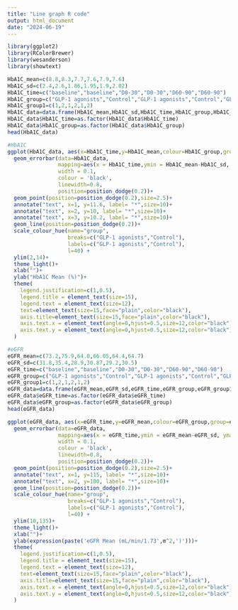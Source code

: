 ---
title: "Line graph R code"
output: html_document
date: "2024-06-19"
---

```{r Load libraries}
library(ggplot2)
library(RColorBrewer)
library(wesanderson)
library(showtext)
```

```{r setup1, include=TRUE}
HbA1C_mean=c(8.8,8.3,7.7,7.6,7.9,7.6)
HbA1C_sd=c(2.4,2.6,1.86,1.95,1.9,2.02)
HbA1C_time=c("baseline","baseline","D0-30","D0-30","D60-90","D60-90")
HbA1C_group=c("GLP-1 agonists","Control","GLP-1 agonists","Control","GLP-1 agonists","Control")
HbA1C_group1=c(1,2,1,2,1,2)
HbA1C_data=data.frame(HbA1C_mean,HbA1C_sd,HbA1C_time,HbA1C_group,HbA1C_group1)
HbA1C_data$HbA1C_time=as.factor(HbA1C_data$HbA1C_time)
HbA1C_data$HbA1C_group=as.factor(HbA1C_data$HbA1C_group) 
head(HbA1C_data)
```

```{r fig1, fig.height = 4, fig.width = 6, fig.align = "center"}
#HbA1C
ggplot(HbA1C_data, aes(x=HbA1C_time,y=HbA1C_mean,colour=HbA1C_group,group=HbA1C_group)) + 
  geom_errorbar(data=HbA1C_data,
                mapping=aes(x = HbA1C_time,ymin = HbA1C_mean-HbA1C_sd, ymax = HbA1C_mean+HbA1C_sd), 
                width = 0.1,
                colour = 'black',
                linewidth=0.8,
                position=position_dodge(0.2))+
  geom_point(position=position_dodge(0.2),size=2.5)+
  annotate("text", x=1, y=11.6, label= "*",size=10)+
  annotate("text", x=2, y=10, label= "*",size=10)+
  annotate("text", x=3, y=10.2, label= "*",size=10)+
  geom_line(position=position_dodge(0.2))+
  scale_colour_hue(name="group", 
                   breaks=c("GLP-1 agonists","Control"),
                   labels=c("GLP-1 agonists","Control"),
                   l=40) +
  ylim(2,14)+
  theme_light()+
  xlab("")+
  ylab("HbA1C Mean (%)")+
  theme(
    legend.justification=c(1,0.5),
    legend.title = element_text(size=15),
    legend.text = element_text(size=12), 
    text=element_text(size=15,face="plain",color="black"),
    axis.title=element_text(size=15,face="plain",color="black"),
    axis.text.x = element_text(angle=0,hjust=0.5,size=12,color="black"),
    axis.text.y = element_text(angle=0,hjust=0.5,size=12,color="black")
  )
```


```{r setup2, include=TRUE}
#eGFR
eGFR_mean=c(73.2,75.9,64.0,66.05,64.4,64.7)
eGFR_sd=c(31.8,35.4,28.9,30.87,29.2,30.5)
eGFR_time=c("baseline","baseline","D0-30","D0-30","D60-90","D60-90")
eGFR_group=c("GLP-1 agonists","Control","GLP-1 agonists","Control","GLP-1 agonists","Control")
eGFR_group1=c(1,2,1,2,1,2)
eGFR_data=data.frame(eGFR_mean,eGFR_sd,eGFR_time,eGFR_group,eGFR_group1)
eGFR_data$eGFR_time=as.factor(eGFR_data$eGFR_time)
eGFR_data$eGFR_group=as.factor(eGFR_data$eGFR_group) 
head(eGFR_data)
```

```{r fig2, fig.height = 4, fig.width = 6, fig.align = "center"}
ggplot(eGFR_data, aes(x=eGFR_time,y=eGFR_mean,colour=eGFR_group,group=eGFR_group)) + 
  geom_errorbar(data=eGFR_data,
                mapping=aes(x = eGFR_time,ymin = eGFR_mean-eGFR_sd, ymax = eGFR_mean+eGFR_sd),
                width = 0.1,
                colour = 'black', 
                linewidth=0.8,
                position=position_dodge(0.2))+
  geom_point(position=position_dodge(0.2),size=2.5)+
  annotate("text", x=1, y=115, label= "*",size=10)+
  annotate("text", x=2, y=100, label= "*",size=10)+
  geom_line(position=position_dodge(0.2))+
  scale_colour_hue(name="group", 
                   breaks=c("GLP-1 agonists","Control"),
                   labels=c("GLP-1 agonists","Control"),
                   l=40) +
  ylim(10,135)+
  theme_light()+
  xlab("")+
  ylab(expression(paste('eGFR Mean (mL/min/1.73',m^2,')')))+
  theme(
    legend.justification=c(1,0.5),
    legend.title = element_text(size=15),
    legend.text = element_text(size=12), 
    text=element_text(size=15,face="plain",color="black"),
    axis.title=element_text(size=15,face="plain",color="black"),
    axis.text.x = element_text(angle=0,hjust=0.5,size=12,color="black"),
    axis.text.y = element_text(angle=0,hjust=0.5,size=12,color="black")
  )

```